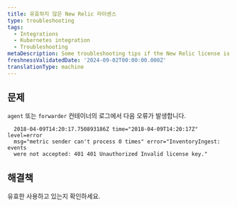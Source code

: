 ```yaml
---
title: 유효하지 않은 New Relic 라이센스
type: troubleshooting
tags:
  - Integrations
  - Kubernetes integration
  - Troubleshooting
metaDescription: Some troubleshooting tips if the New Relic license is invalid.
freshnessValidatedDate: '2024-09-02T00:00:00.000Z'
translationType: machine
---
```


## 문제

`agent` 또는 `forwarder` 컨테이너의 로그에서 다음 오류가 발생합니다.

```shell
  2018-04-09T14:20:17.750893186Z time="2018-04-09T14:20:17Z" level=error 
  msg="metric sender can't process 0 times" error="InventoryIngest: events
  were not accepted: 401 401 Unauthorized Invalid license key."
```

## 해결책

유효한 <InlinePopover type="licenseKey" />사용하고 있는지 확인하세요.